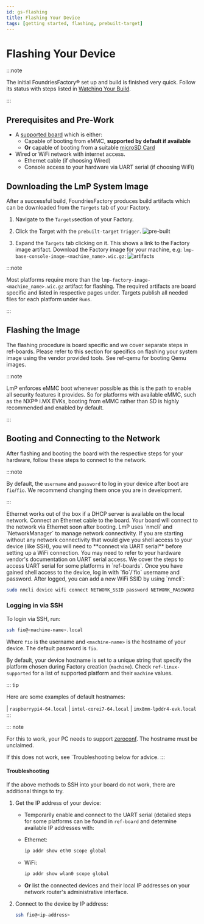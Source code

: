 ```yaml
---
id: gs-flashing
title: Flashing Your Device
tags: [getting started, flashing, prebuilt-target]
---
```


# Flashing Your Device

:::note

The initial FoundriesFactory® set up and build is finished very quick.
Follow its status with steps listed in [Watching Your Build](./getting-started/signing-up/#watching-your-build).

:::

## Prerequisites and Pre-Work

- A [supported board](./reference-manual/linux-supported) which is either:
  - Capable of booting from eMMC, **supported by default if available**
  - **Or** capable of booting from a suitable [microSD Card](https://elinux.org/RPi_SD_cards)
- Wired or WiFi network with internet access.
  - Ethernet cable (if choosing Wired)
  - Console access to your hardware via UART serial (if choosing WiFi)

## Downloading the LmP System Image

After a successful build, FoundriesFactory produces build artifacts which can be downloaded from the `Targets` tab of your Factory.

1. Navigate to the `Targets`section of your Factory.

2. Click the Target with the `prebuilt-target` `Trigger`.
   ![pre-built](/img/flash-device/pre-built.png)

3. Expand the `Targets` tab clicking on it.
   This shows a link to the Factory image artifact.
   Download the Factory image for your machine, e.g: `lmp-base-console-image-<machine_name>.wic.gz`:
   ![artifacts](/img/flash-device/artifacts.png)

:::note

Most platforms require more than the `lmp-factory-image-<machine_name>.wic.gz` artifact for flashing.
The required artifacts are board specific and listed in respective pages under.
Targets publish all needed files for each platform under `Runs`.

:::

## Flashing the Image

The flashing procedure is board specific and we cover separate steps in
ref-boards. Please refer to this section
for specifics on flashing your system image using the vendor provided
tools. See ref-qemu for booting Qemu
images.

:::note

LmP enforces eMMC boot whenever possible as this is the path to enable
all security features it provides. So for platforms with available eMMC,
such as the NXP® i.MX EVKs, booting from eMMC rather than SD is highly
recommended and enabled by default.

:::

## Booting and Connecting to the Network

After flashing and booting the board with the respective steps for your
hardware, follow these steps to connect to the network.

:::note

By default, the `username` and `password` to log in your device after
boot are `fio`/`fio`. We recommend changing them once you are in
development.

:::


<Tabs>
  <TabItem value="Ethernet (Recommended)" default>
    Ethernet works out of the box if a DHCP server is available on the local network.
    Connect an Ethernet cable to the board.
    Your board will connect to the network via Ethernet soon after booting.
  </TabItem>
  <TabItem value="Wifi">
    LmP uses `nmcli` and `NetworkManager` to manage network connectivity.
    If you are starting without any network connectivity that would give you
    shell access to your device (like SSH), you will need to **connect via UART serial** before setting up a WiFi connection.
    You may need to refer to your hardware vendor's documentation on UART serial access.
    We cover the steps to access UART serial for some platforms in `ref-boards`.
    Once you have gained shell access to the device, log in with `fio`/`fio`
    username and password. After logged, you can add a new WiFi SSID by
    using `nmcli`:

```bash
sudo nmcli device wifi connect NETWORK_SSID password NETWORK_PASSWORD
```

  </TabItem>
</Tabs>

### Logging in via SSH

To login via SSH, run:

```bash
ssh fio@<machine-name>.local
```

Where `fio` is the username and `<machine-name>` is the hostname of your
device. The default password is `fio`.

By default, your device hostname is set to a unique string that specify
the platform chosen during Factory creation (`machine`). Check
`ref-linux-supported` for a list of
supported platform and their `machine` values.

::: tip

Here are some examples of default hostnames:

| `raspberrypi4-64.local`
| `intel-corei7-64.local`
| `imx8mm-lpddr4-evk.local`
:::

::: note

For this to work, your PC needs to support
[zeroconf](https://en.wikipedia.org/wiki/Zero-configuration_networking).
The hostname must be unclaimed.

If this does not work, see
`Troubleshooting
below for advice.
:::

#### Troubleshooting

If the above methods to SSH into your board do not work, there are
additional things to try.

1. Get the IP address of your device:

    - Temporarily enable and connect to the UART serial (detailed steps for some platforms can be found in `ref-board`
      and determine available IP addresses with:
    - Ethernet:

        ```bash
        ip addr show eth0 scope global
        ```

    - WiFi:

        ```bash
        ip addr show wlan0 scope global
        ```

    - **Or** list the connected devices and their local IP addresses on your network router's administrative interface.

2. Connect to the device by IP address:

    ```bash
    ssh fio@<ip-address>
    ```
